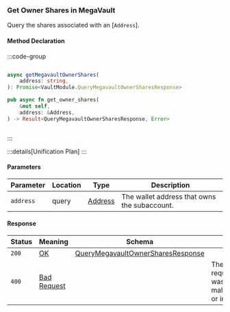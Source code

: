 ### Get Owner Shares in MegaVault

Query the shares associated with an [`Address`].

#### Method Declaration

:::code-group

```python [Python]

```

```typescript [TypeScript]
async getMegavaultOwnerShares(
    address: string,
): Promise<VaultModule.QueryMegavaultOwnerSharesResponse>
```

```rust [Rust]
pub async fn get_owner_shares(
    &mut self,
    address: &Address,
) -> Result<QueryMegavaultOwnerSharesResponse, Error>
```

```url [API]

```

:::

:::details[Unification Plan]
:::

#### Parameters

| Parameter | Location | Type      | Description                                  |
| --------- | -------- | --------- | -------------------------------------------- |
| `address` | query    | [Address] | The wallet address that owns the subaccount. |

#### Response

| Status | Meaning       | Schema                              |                                       |
| ------ | ------------- | ----------------------------------- | ------------------------------------- |
| `200`  | [OK]          | [QueryMegavaultOwnerSharesResponse] |                                       |
| `400`  | [Bad Request] |                                     | The request was malformed or invalid. |

[Address]: /types/address
[OK]: /types/ok
[QueryMegavaultOwnerSharesResponse]: /types/megavault_owner_shares_response
[Bad Request]: /types/bad-request
